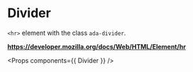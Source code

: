 <!-- Packages -->

<!-- Components -->

# Divider

`<hr>` element with the class `ada-divider`.

**https://developer.mozilla.org/docs/Web/HTML/Element/hr**

<Preview>
  <Divider />
</Preview>

<Props components={{ Divider }} />

